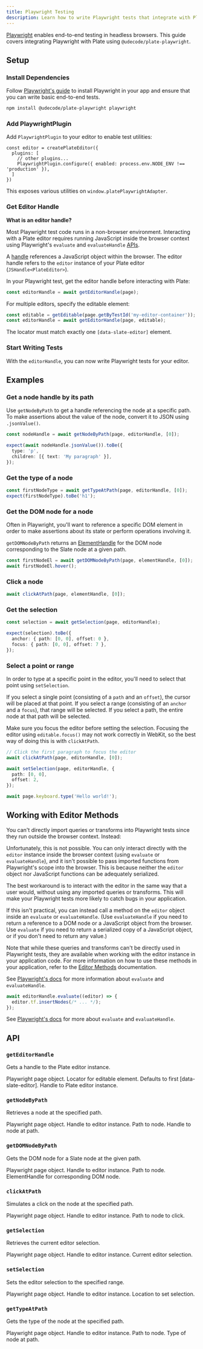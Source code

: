 ```yaml
---
title: Playwright Testing
description: Learn how to write Playwright tests that integrate with Plate.
---
```


[Playwright](https://playwright.dev/) enables end-to-end testing in headless browsers. This guide covers integrating Playwright with Plate using `@udecode/plate-playwright`.

## Setup

<Steps>

### Install Dependencies

Follow [Playwright's guide](https://playwright.dev/docs/intro) to install Playwright in your app and ensure that you can write basic end-to-end tests.

```bash
npm install @udecode/plate-playwright playwright
```

### Add PlaywrightPlugin

Add `PlaywrightPlugin` to your editor to enable test utilities:

```tsx
const editor = createPlateEditor({
  plugins: [
    // other plugins...
    PlaywrightPlugin.configure({ enabled: process.env.NODE_ENV !== 'production' }),
  ]
})
```

This exposes various utilities on `window.platePlaywrightAdapter`.

### Get Editor Handle

<Callout>

**What is an editor handle?**

Most Playwright test code runs in a non-browser environment. Interacting with a Plate editor requires running JavaScript inside the browser context using Playwright's `evaluate` and `evaluateHandle` [APIs](https://playwright.dev/docs/evaluating).

A [handle](https://playwright.dev/docs/handles) references a JavaScript object within the browser. The editor handle refers to the `editor` instance of your Plate editor (`JSHandle<PlateEditor>`).

</Callout>

In your Playwright test, get the editor handle before interacting with Plate:

```ts
const editorHandle = await getEditorHandle(page);
```

For multiple editors, specify the editable element:

```ts
const editable = getEditable(page.getByTestId('my-editor-container'));
const editorHandle = await getEditorHandle(page, editable);
```

The locator must match exactly one `[data-slate-editor]` element.

### Start Writing Tests

With the `editorHandle`, you can now write Playwright tests for your editor.

</Steps>

## Examples

### Get a node handle by its path

Use `getNodeByPath` to get a handle referencing the node at a specific path. To make assertions about the value of the node, convert it to JSON using `.jsonValue()`.

```ts
const nodeHandle = await getNodeByPath(page, editorHandle, [0]);

expect(await nodeHandle.jsonValue()).toBe({
  type: 'p',
  children: [{ text: 'My paragraph' }],
});
```

### Get the type of a node

```ts
const firstNodeType = await getTypeAtPath(page, editorHandle, [0]);
expect(firstNodeType).toBe('h1');
```

### Get the DOM node for a node

Often in Playwright, you'll want to reference a specific DOM element in order to make assertions about its state or perform operations involving it.

`getDOMNodeByPath` returns an [ElementHandle](https://playwright.dev/docs/api/class-elementhandle) for the DOM node corresponding to the Slate node at a given path.

```ts
const firstNodeEl = await getDOMNodeByPath(page, elementHandle, [0]);
await firstNodeEl.hover();
```

### Click a node

```ts
await clickAtPath(page, elementHandle, [0]);
```

### Get the selection

```ts
const selection = await getSelection(page, editorHandle);

expect(selection).toBe({
  anchor: { path: [0, 0], offset: 0 },
  focus: { path: [0, 0], offset: 7 },
});
```

### Select a point or range

In order to type at a specific point in the editor, you'll need to select that point using `setSelection`.

If you select a single point (consisting of a `path` and an `offset`), the cursor will be placed at that point. If you select a range (consisting of an `anchor` and a `focus`), that range will be selected. If you select a path, the entire node at that path will be selected.

Make sure you focus the editor before setting the selection. Focusing the editor using `editable.focus()` may not work correctly in WebKit, so the best way of doing this is with `clickAtPath`.

```ts
// Click the first paragraph to focus the editor 
await clickAtPath(page, editorHandle, [0]);

await setSelection(page, editorHandle, {
  path: [0, 0],
  offset: 2,
});

await page.keyboard.type('Hello world!');
```

## Working with Editor Methods

You can't directly import queries or transforms into Playwright tests since they run outside the browser context. Instead:

Unfortunately, this is not possible. You can only interact directly with the `editor` instance inside the browser context (using `evaluate` or `evaluateHandle`), and it isn't possible to pass imported functions from Playwright's scope into the browser. This is because neither the `editor` object nor JavaScript functions can be adequately serialized.

The best workaround is to interact with the editor in the same way that a user would, without using any imported queries or transforms. This will make your Playwright tests more likely to catch bugs in your application.

If this isn't practical, you can instead call a method on the `editor` object inside an `evaluate` or `evaluateHandle`. (Use `evaluateHandle` if you need to return a reference to a DOM node or a JavaScript object from the browser. Use `evaluate` if you need to return a serialized copy of a JavaScript object, or if you don't need to return any value.)

Note that while these queries and transforms can't be directly used in Playwright tests, they are available when working with the editor instance in your application code. For more information on how to use these methods in your application, refer to the [Editor Methods](/docs/editor-methods) documentation.

See [Playwright's docs](https://playwright.dev/docs/evaluating) for more information about `evaluate` and `evaluateHandle`.

```ts
await editorHandle.evaluate((editor) => {
  editor.tf.insertNodes(/* ... */);
});
```

See [Playwright's docs](https://playwright.dev/docs/evaluating) for more about `evaluate` and `evaluateHandle`.

## API

### `getEditorHandle`

Gets a handle to the Plate editor instance.

<API name="getEditorHandle">
<APIParameters>
  <APIItem name="page" type="Page">
    Playwright page object.
  </APIItem>
  <APIItem name="editable" type="Locator" optional>
    Locator for editable element. Defaults to first [data-slate-editor].
  </APIItem>
</APIParameters>

<APIReturns type="EditorHandle">
  Handle to Plate editor instance.
</APIReturns>
</API>

### `getNodeByPath`

Retrieves a node at the specified path.

<API name="getNodeByPath">
<APIParameters>
  <APIItem name="page" type="Page">
    Playwright page object.
  </APIItem>
  <APIItem name="editorHandle" type="EditorHandle">
    Handle to editor instance.
  </APIItem>
  <APIItem name="path" type="Path">
    Path to node.
  </APIItem>
</APIParameters>

<APIReturns type="JSHandle<TNode>">
  Handle to node at path.
</APIReturns>
</API>

### `getDOMNodeByPath`

Gets the DOM node for a Slate node at the given path.

<API name="getDOMNodeByPath">
<APIParameters>
  <APIItem name="page" type="Page">
    Playwright page object.
  </APIItem>
  <APIItem name="editorHandle" type="EditorHandle">
    Handle to editor instance.
  </APIItem>
  <APIItem name="path" type="Path">
    Path to node.
  </APIItem>
</APIParameters>

<APIReturns type="ElementHandle">
  ElementHandle for corresponding DOM node.
</APIReturns>
</API>

### `clickAtPath`

Simulates a click on the node at the specified path.

<API name="clickAtPath">
<APIParameters>
  <APIItem name="page" type="Page">
    Playwright page object.
  </APIItem>
  <APIItem name="editorHandle" type="EditorHandle">
    Handle to editor instance.
  </APIItem>
  <APIItem name="path" type="Path">
    Path to node to click.
  </APIItem>
</APIParameters>
</API>

### `getSelection`

Retrieves the current editor selection.

<API name="getSelection">
<APIParameters>
  <APIItem name="page" type="Page">
    Playwright page object.
  </APIItem>
  <APIItem name="editorHandle" type="EditorHandle">
    Handle to editor instance.
  </APIItem>
</APIParameters>

<APIReturns type="Selection">
  Current editor selection.
</APIReturns>
</API>

### `setSelection`

Sets the editor selection to the specified range.

<API name="setSelection">
<APIParameters>
  <APIItem name="page" type="Page">
    Playwright page object.
  </APIItem>
  <APIItem name="editorHandle" type="EditorHandle">
    Handle to editor instance.
  </APIItem>
  <APIItem name="at" type="Location">
    Location to set selection.
  </APIItem>
</APIParameters>
</API>

### `getTypeAtPath`

Gets the type of the node at the specified path.

<API name="getTypeAtPath">
<APIParameters>
  <APIItem name="page" type="Page">
    Playwright page object.
  </APIItem>
  <APIItem name="editorHandle" type="EditorHandle">
    Handle to editor instance.
  </APIItem>
  <APIItem name="path" type="Path">
    Path to node.
  </APIItem>
</APIParameters>

<APIReturns type="string">
  Type of node at path.
</APIReturns>
</API>
